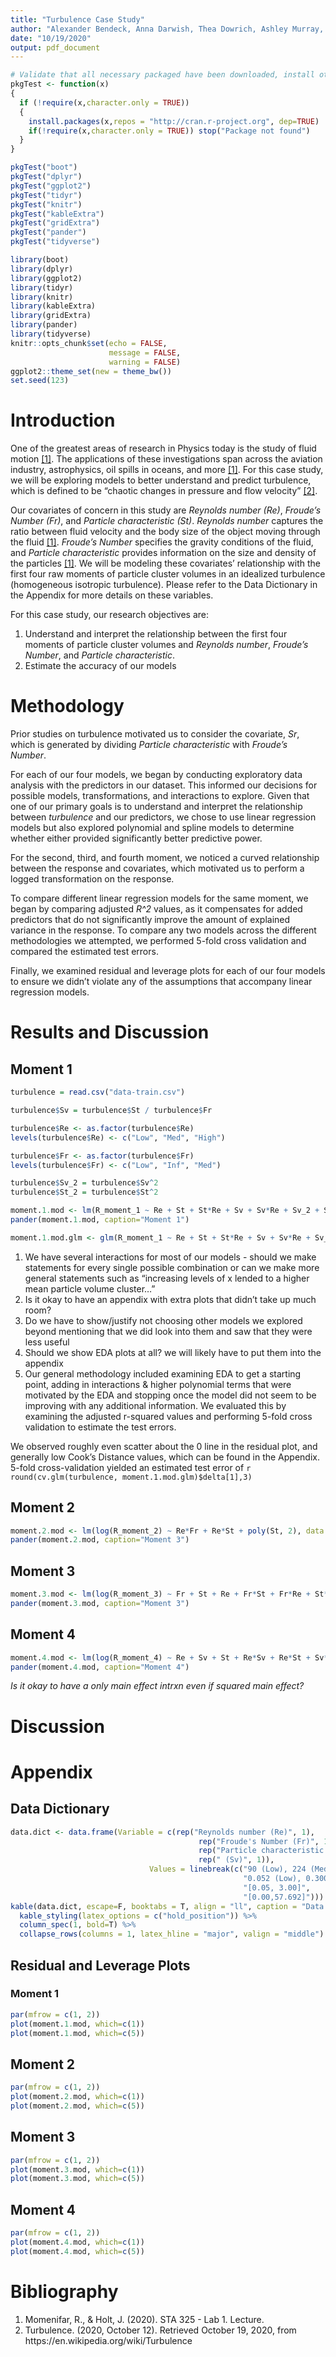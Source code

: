 ```yaml
---
title: "Turbulence Case Study"
author: "Alexander Bendeck, Anna Darwish, Thea Dowrich, Ashley Murray, Matty Pahren"
date: "10/19/2020"
output: pdf_document
---
```


```r
# Validate that all necessary packaged have been downloaded, install otherwise or throw err package DNE
pkgTest <- function(x)
{
  if (!require(x,character.only = TRUE))
  {
    install.packages(x,repos = "http://cran.r-project.org", dep=TRUE)
    if(!require(x,character.only = TRUE)) stop("Package not found")
  }
}
```

```r
pkgTest("boot")
pkgTest("dplyr")
pkgTest("ggplot2")
pkgTest("tidyr")
pkgTest("knitr")
pkgTest("kableExtra")
pkgTest("gridExtra")
pkgTest("pander")
pkgTest("tidyverse")
```

```r
library(boot)
library(dplyr)
library(ggplot2)
library(tidyr)
library(knitr)
library(kableExtra)
library(gridExtra)
library(pander)
library(tidyverse)
knitr::opts_chunk$set(echo = FALSE,
                      message = FALSE,
                      warning = FALSE)
ggplot2::theme_set(new = theme_bw())
set.seed(123)
```

# Introduction

One of the greatest areas of research in Physics today is the study of fluid motion [[1]][Bibliography]. The applications of these investigations span across the aviation industry, astrophysics, oil spills in oceans, and more [[1]][Bibliography]. For this case study, we will be exploring models to better understand and predict turbulence, which is defined to be "chaotic changes in pressure and flow velocity" [[2]][Bibliography]. 

Our covariates of concern in this study are *Reynolds number (Re)*, *Froude's Number (Fr)*, and *Particle characteristic (St)*. *Reynolds number* captures the ratio between fluid velocity and the body size of the object moving through the fluid [[1]][Bibliography]. *Froude's Number* specifies the gravity conditions of the fluid, and *Particle characteristic* provides information on the size and density of the particles [[1]][Bibliography]. We will be modeling these covariates' relationship with the first four raw moments of particle cluster volumes in an idealized turbulence (homogeneous isotropic turbulence). Please refer to the Data Dictionary in the Appendix for more details on these variables.

For this case study, our research objectives are:

1. Understand and interpret the relationship between the first four moments of particle cluster volumes and *Reynolds number*, *Froude's Number*, and *Particle characteristic*.
2. Estimate the accuracy of our models

# Methodology

Prior studies on turbulence motivated us to consider the covariate, *Sr*, which is generated by dividing *Particle characteristic* with *Froude's Number*.

For each of our four models, we began by conducting exploratory data analysis with the predictors in our dataset. This informed our decisions for possible models, transformations, and interactions to explore. Given that one of our primary goals is to understand and interpret the relationship between *turbulence* and our predictors, we chose to use linear regression models but also explored polynomial and spline models to determine whether either provided significantly better predictive power. 

For the second, third, and fourth moment, we noticed a curved relationship between the response and covariates, which motivated us to perform a logged transformation on the response.

To compare different linear regression models for the same moment, we began by comparing adjusted *R^2* values, as it compensates for added predictors that do not significantly improve the amount of explained variance in the response. To compare any two models across the different methodologies we attempted, we performed 5-fold cross validation and compared the estimated test errors.

Finally, we examined residual and leverage plots for each of our four models to ensure we didn't violate any of the assumptions that accompany linear regression models.

# Results and Discussion

## Moment 1

```r
turbulence = read.csv("data-train.csv")

turbulence$Sv = turbulence$St / turbulence$Fr

turbulence$Re <- as.factor(turbulence$Re)
levels(turbulence$Re) <- c("Low", "Med", "High")

turbulence$Fr <- as.factor(turbulence$Fr)
levels(turbulence$Fr) <- c("Low", "Inf", "Med") 

turbulence$Sv_2 = turbulence$Sv^2
turbulence$St_2 = turbulence$St^2
```

```r
moment.1.mod <- lm(R_moment_1 ~ Re + St + St*Re + Sv + Sv*Re + Sv_2 + Sv_2*Re, data=turbulence)
pander(moment.1.mod, caption="Moment 1")

moment.1.mod.glm <- glm(R_moment_1 ~ Re + St + St*Re + Sv + Sv*Re + Sv_2 + Sv_2*Re, data=turbulence)
```

1. We have several interactions for most of our models - should we make statements for every single possible combination or can we make more general statements such as "increasing levels of x lended to a higher mean particle volume cluster..."
2. Is it okay to have an appendix with extra plots that didn't take up much room?
3. Do we have to show/justify not choosing other models we explored beyond mentioning that we did look into them and saw that they were less useful
4. Should we show EDA plots at all? we will likely have to put them into the appendix
5. Our general methodology included examining EDA to get a starting point, adding in interactions & higher polynomial terms that were motivated by the EDA and stopping once the model did not seem to be improving with any additional information. We evaluated this by examining the adjusted r-squared values and performing 5-fold cross validation to estimate the test errors.

We observed roughly even scatter about the 0 line in the residual plot, and generally low Cook's Distance values, which can be found in the Appendix. 5-fold cross-validation yielded an estimated test error of `r round(cv.glm(turbulence, moment.1.mod.glm)$delta[1],3)` 

## Moment 2

```r
moment.2.mod <- lm(log(R_moment_2) ~ Re*Fr + Re*St + poly(St, 2), data = turbulence)
pander(moment.2.mod, caption="Moment 3")
```

## Moment 3

```r
moment.3.mod <- lm(log(R_moment_3) ~ Fr + St + Re + Fr*St + Fr*Re + St*Re, data=turbulence)
pander(moment.3.mod, caption="Moment 3")
```

## Moment 4

```r
moment.4.mod <- lm(log(R_moment_4) ~ Re + Sv + St + Re*Sv + Re*St + Sv*St, data=turbulence)
pander(moment.4.mod, caption="Moment 4")
```

*Is it okay to have a only main effect intrxn even if squared main effect?*

# Discussion

\newpage

# Appendix

## Data Dictionary

```r
data.dict <- data.frame(Variable = c(rep("Reynolds number (Re)", 1),
                                          rep("Froude's Number (Fr)", 1),
                                          rep("Particle characteristic (St)", 1),
                                          rep(" (Sv)", 1)),
                               Values = linebreak(c("90 (Low), 224 (Med), 398 (High)",
                                                    "0.052 (Low), 0.300 (Med), Inf (High)",
                                                    "[0.05, 3.00]",
                                                    "[0.00,57.692]")))
kable(data.dict, escape=F, booktabs = T, align = "ll", caption = "Data Dictionary") %>%
  kable_styling(latex_options = c("hold_position")) %>%
  column_spec(1, bold=T) %>%
  collapse_rows(columns = 1, latex_hline = "major", valign = "middle")
```

## Residual and Leverage Plots

### Moment 1

```r
par(mfrow = c(1, 2))
plot(moment.1.mod, which=c(1))
plot(moment.1.mod, which=c(5))
```

## Moment 2

```r
par(mfrow = c(1, 2))
plot(moment.2.mod, which=c(1))
plot(moment.2.mod, which=c(5))
```

## Moment 3

```r
par(mfrow = c(1, 2))
plot(moment.3.mod, which=c(1))
plot(moment.3.mod, which=c(5))
```

## Moment 4

```r
par(mfrow = c(1, 2))
plot(moment.4.mod, which=c(1))
plot(moment.4.mod, which=c(5))
```

# Bibliography

1. Momenifar, R., &amp; Holt, J. (2020). STA 325 - Lab 1. Lecture.
2. Turbulence. (2020, October 12). Retrieved October 19, 2020, from https://en.wikipedia.org/wiki/Turbulence




